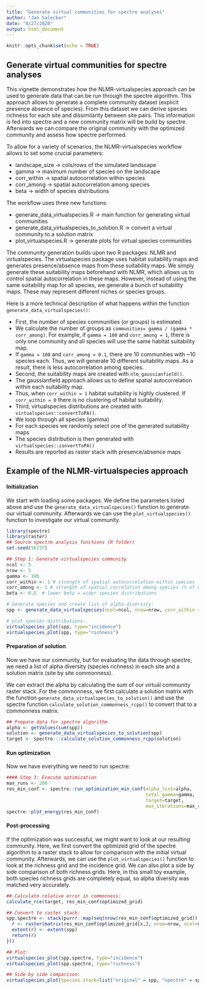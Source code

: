 ```yaml
---
title: "Generate virtual communities for spectre analyses"
author: "Jan Salecker"
date: "8/27/2020"
output: html_document
---
```


```r
knitr::opts_chunk$set(echo = TRUE)
```

## Generate virtual communities for spectre analyses

This vignette demonstrates how the NLMR-virtualspecies approach can be used to generate data that can be run through the spectre algorithm. This approach allows to generate a complete community dataset (explicit presence absence of species). From this dataset we can derive species richness for each site and dissimilarity between site pairs. This information is fed into spectre and a new community matrix will be build by spectre. Afterwards we can compare the original community with the optimized community and assess how spectre performed.

To allow for a variety of scenarios, the NLMR-virtualspecies workflow allows to set some crucial parameters:

* landscape_size -> cols/rows of the simulated landscape
* gamma -> maximum number of species on the landscape
* corr_within -> spatial autocorrelation within species
* corr_among -> spatial autocorrelation among species
* beta -> width of species distributions

The workflow uses three new functions:

* generate_data_virtualspecies.R -> main function for generating virtual communities
* generate_data_virtualspecies_to_solution.R -> convert a virtual community to a solution matrix
* plot_virtualspecies.R -> generate plots for virtual species communities

The community generation builds upon two R packages: NLMR and virtualspecies.
The virtualspecies package uses habitat suitability maps and generates presence/absence maps from these suitability maps.
We simply generate these suitability maps beforehand with NLMR, which allows us to control spatial autocorrelation in these maps.
However, instead of using the same suitability map for all species, we generate a bunch of suitability maps. These may represent different niches or species groups.

Here is a more technical description of what happens within the function `generate_data_virtualspecies()`:

* First, the number of species communities (or groups) is estimated. 
* We calculate the number of groups as `communities= gamma / (gamma * corr_among)`. For example, if `gamma = 100` and `corr_among = 1`, there is only one community and all species will use the same habitat suitability map. 
* If `gamma = 100` and `corr_among = 0.1`, there are 10 communities with ~10 species each. Thus, we will generate 10 different suitability maps. As a result, there is less autocorrelation among species.
* Second, the suitability maps are created with `nlm_gaussianfield()`. 
* The gaussianfield approach allows us to define spatial autocorrelation within each suitability map. 
* Thus, when `corr_within = 1` habitat suitability is highly clustered. If `corr_within = 0` there is no clustering of habitat suitability.
* Third, virtualspecies distributions are created with `virtualspecies::convertToPA()`.
* We loop through all species (gamma)
* For each species we randomly select one of the generated suitability maps
* The species distribution is then generated with `virtualspecies::convertToPA()`
* Results are reported as raster stack with presence/absence maps


## Example of the NLMR-virtualspecies approach

#### Initialization

We start with loading some packages.
We define the parameters listed above and use the `generate_data_virtualspecies()` function to generate our virtual community.
Afterwards we can use the `plot_virtualspecies()` function to investigate our virtual community.

```r
library(spectre)
library(raster)
## Source spectre analysis functions (R folder)
set.seed(56737)

## Step 1: Generate virtualspecies community
ncol <- 5
nrow <- 5
gamma <- 100
corr_within <- 1 # strength of spatial autocorrelation within species
corr_among <- 1 # strength of spatial correlation among species (% of gamma)
beta <- 0.5  # lower beta = wider species distributions

# Generate species and create list of alpha diversity:
spp <- generate_data_virtualspecies(ncol=ncol, nrow=nrow, corr_within = corr_within, corr_among = corr_among, gamma = gamma, beta = beta)

# plot species distributions:
virtualspecies_plot(spp, type="incidence")
virtualspecies_plot(spp, type="richness")
```

#### Preparation of solution

Now we have our community, but for evaluating the data through spectre, we need a list of alpha diversity (species richness) in each site and a solution matrix (site by site commonness).

We can extract the alpha by calculating the sum of our virtual community raster stack. For the commonness, we first calculate a solution matrix with the function `generate_data_virtualspecies_to_solution()` and use the spectre function `calculate_solution_commonness_rcpp()` to convert that to a commonness matrix.

```r
## Prepare data for spectre algorithm
alpha <- getValues(sum(spp))
solution <- generate_data_virtualspecies_to_solution(spp)
target <- spectre:::calculate_solution_commonness_rcpp(solution)
```

#### Run optimization

Now we have everything we need to run spectre:

```r
#### Step 3: Execute optimization
max_runs <- 200
res_min_conf <- spectre::run_optimization_min_conf(alpha_list=alpha, 
                                                   total_gamma=gamma, 
                                                   target=target, 
                                                   max_iterations=max_runs)
spectre::plot_energy(res_min_conf)
```

#### Post-processing

If the optimization was successful, we might want to look at our resulting community.
Here, we first convert the optimized grid of the spectre algorithm to a raster stack to allow for comparison with the initial virtual community. Afterwards, we can use the `plot_virtualspecies()` function to look at the richness grid and the incidence grid.
We can also plot a side by side comparison of both richness grids. Here, in this small toy example, both species richness grids are completely equal, so alpha diversity was matched very accurately.

```r
## Calculate relative error in commonness:
calculate_rce(target, res_min_conf$optimized_grid)

## Convert to raster stack:
spp.spectre <- stack(purrr::map(seq(nrow(res_min_conf$optimized_grid)), function(x) {
  r <- raster(matrix(res_min_conf$optimized_grid[x,], nrow=nrow, ncol=ncol, byrow = TRUE))
  extent(r) <- extent(spp)
  return(r)
}))

## Plot:
virtualspecies_plot(spp.spectre, type="incidence")
virtualspecies_plot(spp.spectre, type="richness")

## Side by side comparison:
virtualspecies_plot(species.stack=list("original" = spp, "spectre" = spp.spectre), type="richness")


```






